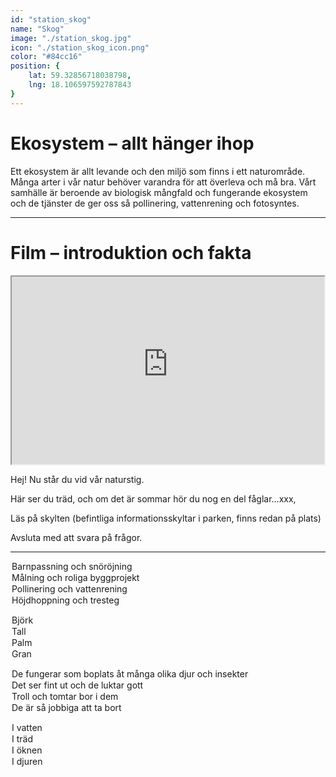 ```yaml
---
id: "station_skog"
name: "Skog"
image: "./station_skog.jpg"
icon: "./station_skog_icon.png"
color: "#84cc16"
position: {
	lat: 59.32856718038798,
	lng: 18.106597592787843
}
---
```


# Ekosystem – allt hänger ihop

Ett ekosystem är allt levande och den miljö som finns i ett naturområde. Många arter i vår natur behöver varandra för att överleva och må bra. Vårt samhälle är beroende av biologisk mångfald och fungerande ekosystem och de tjänster de ger oss så pollinering, vattenrening och fotosyntes.


------

# Film – introduktion och fakta

<div className="video-wrapper">
	<iframe className="video" width="500" height="300" src="https://www.youtube-nocookie.com/embed/L3Ht908vUQA" title="YouTube video player" allow="accelerometer; autoplay; clipboard-write; encrypted-media; gyroscope; picture-in-picture; web-share" allowFullScreen modestBranding="0"></iframe>
</div>

Hej! Nu står du vid vår naturstig.

Här ser du träd, och om det är sommar hör du nog en del fåglar…xxx,

Läs på skylten (befintliga informationsskyltar i parken, finns redan på plats)

Avsluta med att svara på frågor.


------

<Quiz
	index="1"
	header="Fråga 1 av 4"
	image="https://picsum.photos/520/250"
	question="Vad av följande är ekosystemtjänster?">
	<Option>Barnpassning och snöröjning</Option>
	<Option>Målning och roliga byggprojekt</Option>
	<Option correct>Pollinering och vattenrening</Option>
	<Option>Höjdhoppning och tresteg</Option>
</Quiz>

<Quiz
	index="2"
	header="Fråga 2 av 4"
	image="https://picsum.photos/520/251"
	question="Vad finns det för träd runt om dig?">
	<Option>Björk</Option>
	<Option correct>Tall</Option>
	<Option>Palm</Option>
	<Option>Gran</Option>
</Quiz>

<Quiz
	index="3"
	header="Fråga 3 av 4"
	image="https://picsum.photos/520/252"
	question="Varför ska vi lämna kvar stubbar och döda gamla träd när vi avverkar skog?">
	<Option correct>De fungerar som boplats åt många olika djur och insekter</Option>
	<Option>Det ser fint ut och de luktar gott</Option>
	<Option>Troll och tomtar bor i dem</Option>
	<Option>De är så jobbiga att ta bort</Option>
</Quiz>

<Quiz
	index="4"
	header="Fråga 4 av 4"
	image="https://picsum.photos/520/253"
	question="Algblomning – var finns alger?">
	<Option correct>I vatten</Option>
	<Option>I träd</Option>
	<Option>I öknen</Option>
	<Option>I djuren</Option>
</Quiz>
